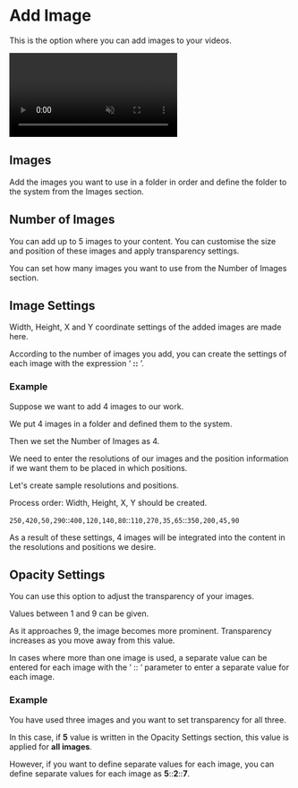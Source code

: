 # Add Image

This is the option where you can add images to your videos.

<video autoPlay muted loop controls>
  <source src="/gorselekle.mp4" type="video/mp4" />
  Your browser does not support the video tag.
</video>


## Images

Add the images you want to use in a folder in order and define the folder to the system from the Images section.

## Number of Images

You can add up to 5 images to your content. You can customise the size and position of these images and apply transparency settings.

You can set how many images you want to use from the Number of Images section.

## Image Settings

Width, Height, X and Y coordinate settings of the added images are made here.

According to the number of images you add, you can create the settings of each image with the expression ‘ **::** ’.


### Example

Suppose we want to add 4 images to our work.

We put 4 images in a folder and defined them to the system.

Then we set the Number of Images as 4.

We need to enter the resolutions of our images and the position information if we want them to be placed in which positions.

Let's create sample resolutions and positions.

 
<Callout type="info" emoji="ℹ️">
  Process order: Width, Height, X, Y should be created.
</Callout>

`250,420,50,290`::`400,120,140,80`::`110,270,35,65`::`350,200,45,90`


As a result of these settings, 4 images will be integrated into the content in the resolutions and positions we desire.


## Opacity Settings

You can use this option to adjust the transparency of your images.

Values between 1 and 9 can be given.

As it approaches 9, the image becomes more prominent. Transparency increases as you move away from this value.

In cases where more than one image is used, a separate value can be entered for each image with the ‘ :: ‘ parameter to enter a separate value for each image.

### Example

You have used three images and you want to set transparency for all three.

In this case, if **5** value is written in the Opacity Settings section, this value is applied for **all images**.

However, if you want to define separate values for each image, you can define separate values for each image as **5**::**2**::**7**.


